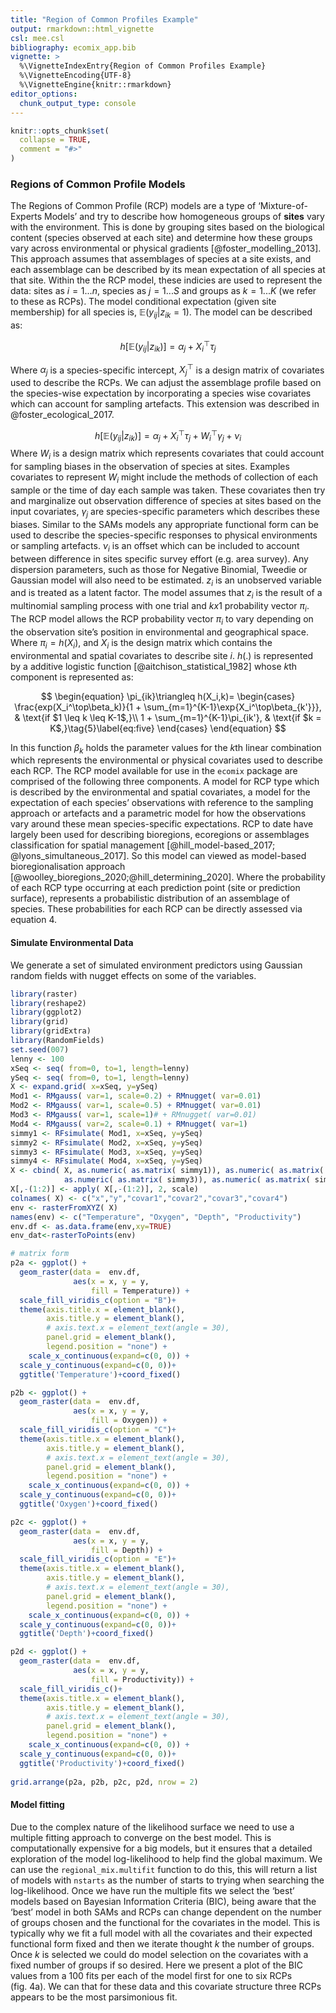```yaml
---
title: "Region of Common Profiles Example"
output: rmarkdown::html_vignette
csl: mee.csl
bibliography: ecomix_app.bib
vignette: >
  %\VignetteIndexEntry{Region of Common Profiles Example}
  %\VignetteEncoding{UTF-8}
  %\VignetteEngine{knitr::rmarkdown}
editor_options: 
  chunk_output_type: console
---
```


```r
knitr::opts_chunk$set(
  collapse = TRUE,
  comment = "#>"
)
```

### Regions of Common Profile Models
The Regions of Common Profile (RCP) models are a type of 'Mixture-of-Experts Models' and try to describe how homogeneous groups of **sites** vary with the environment. This is done by grouping sites based on the biological content (species observed at each site) and determine how these groups vary across environmental or physical gradients [@foster_modelling_2013]. This approach assumes that assemblages of species at a site exists, and each assemblage can be described by its mean expectation of all species at that site.  Within the the RCP model, these indicies are used to represent the data: sites as $i = 1...n$, species as $j = 1...S$ and groups as $k = 1...K$ (we refer to these as RCPs). The model conditional expectation (given site membership) for all species is, $\mathbb{E}(y_{ij}|z_{ik}=1)$. The model can be described as:

$$
\begin{equation}
h[\mathbb{E}(y_{ij}|z_{ik})] = \alpha_j + X_i^\top\tau_j \tag{3}\label{eq:three}
\end{equation}
$$

Where $\alpha_j$ is a species-specific intercept, $X_j^\top$ is a design matrix of covariates used to describe the RCPs. We can adjust the assemblage profile based on the species-wise expectation by incorporating a species wise covariates which can account for sampling artefacts. This extension was described in @foster_ecological_2017.

$$
\begin{equation}
h[\mathbb{E}(y_{ij}|z_{ik})] = \alpha_j + X_i^\top\tau_j + W_i^\top\gamma_j + \nu_i \tag{4}\label{eq:four}
\end{equation}
$$
Where $W_i$ is a design matrix which represents covariates that could account for sampling biases in the observation of species at sites. Examples covariates to represent $W_i$ might include the methods of collection of each sample or the time of day each sample was taken. These covariates then try and marginalize out observation difference of species at sites based on the input covariates, $\gamma_j$ are species-specific parameters which describes these biases. Similar to the SAMs models any appropriate functional form can be used to describe the species-specific responses to physical environments or sampling artefacts. $\nu_i$ is an offset which can be included to account between difference in sites specific survey effort (e.g. area survey). Any dispersion parameters, such as those for Negative Binomial, Tweedie or Gaussian model will also need to be estimated. $z_i$ is an unobserved variable and is treated as a latent factor. The model assumes that $z_i$ is the result of a multinomial sampling process with one trial and $k x 1$ probability vector $\pi_i$. The RCP model allows the RCP probability vector $\pi_i$ to vary depending on the observation site's position in environmental and geographical space. Where $\pi_i=h(X_i)$, and $X_i$ is the design matrix which contains the environmental and spatial covariates to describe site $i$. $h(.)$ is represented by a additive logistic function [@aitchison_statistical_1982] whose $k$th component is represented as:

$$
\begin{equation}
\pi_{ik}\triangleq h(X_i,k)=
\begin{cases}
  \frac{exp(X_i^\top\beta_k)}{1 + \sum_{m=1}^{K-1}\exp{X_i^\top\beta_{k'}}}, & \text{if $1 \leq k \leq K-1$,}\\
  1 + \sum_{m=1}^{K-1}\pi_{ik'}, & \text{if $k = K$,}\tag{5}\label{eq:five}
\end{cases}
\end{equation}
$$

In this function $\beta_k$ holds the parameter values for the $k$th linear combination which represents the environmental or physical covariates used to describe each RCP. The RCP model available for use in the `ecomix` package are comprised of the following three components. A model for RCP type which is described by the environmental and spatial covariates, a model for the expectation of each species' observations with reference to the sampling approach or artefacts and a parametric model for how the observations vary around these mean species-specific expectations. RCP to date have largely been used for describing bioregions, ecoregions or assemblages classification for spatial management [@hill_model-based_2017; @lyons_simultaneous_2017]. So this model can viewed as model-based bioregionalisation approach [@woolley_bioregions_2020;@hill_determining_2020]. Where the probability of each RCP type occurring at each prediction point (site or prediction surface), represents a probabilistic distribution of an assemblage of species. These probabilities for each RCP can be directly assessed via equation 4. 

#### Simulate Environmental Data 
We generate a set of simulated environment predictors using Gaussian random fields with nugget effects on some of the variables. 

```r
library(raster)
library(reshape2)
library(ggplot2)
library(grid)
library(gridExtra)
library(RandomFields)
set.seed(007)
lenny <- 100
xSeq <- seq( from=0, to=1, length=lenny)
ySeq <- seq( from=0, to=1, length=lenny)
X <- expand.grid( x=xSeq, y=ySeq)
Mod1 <- RMgauss( var=1, scale=0.2) + RMnugget( var=0.01)
Mod2 <- RMgauss( var=1, scale=0.5) + RMnugget( var=0.01)
Mod3 <- RMgauss( var=1, scale=1)# + RMnugget( var=0.01)
Mod4 <- RMgauss( var=2, scale=0.1) + RMnugget( var=1)
simmy1 <- RFsimulate( Mod1, x=xSeq, y=ySeq)
simmy2 <- RFsimulate( Mod2, x=xSeq, y=ySeq)
simmy3 <- RFsimulate( Mod3, x=xSeq, y=ySeq)
simmy4 <- RFsimulate( Mod4, x=xSeq, y=ySeq)
X <- cbind( X, as.numeric( as.matrix( simmy1)), as.numeric( as.matrix( simmy2)),
            as.numeric( as.matrix( simmy3)), as.numeric( as.matrix( simmy4)))
X[,-(1:2)] <- apply( X[,-(1:2)], 2, scale)
colnames( X) <- c("x","y","covar1","covar2","covar3","covar4")
env <- rasterFromXYZ( X)
names(env) <- c("Temperature", "Oxygen", "Depth", "Productivity")
env.df <- as.data.frame(env,xy=TRUE)
env_dat<-rasterToPoints(env)
```

```r
# matrix form
p2a <- ggplot() +
  geom_raster(data =  env.df, 
              aes(x = x, y = y, 
                  fill = Temperature)) + 
  scale_fill_viridis_c(option = "B")+
  theme(axis.title.x = element_blank(), 
        axis.title.y = element_blank(),
        # axis.text.x = element_text(angle = 30),
        panel.grid = element_blank(),
        legend.position = "none") +
    scale_x_continuous(expand=c(0, 0)) + 
  scale_y_continuous(expand=c(0, 0))+
  ggtitle('Temperature')+coord_fixed()

p2b <- ggplot() +
  geom_raster(data =  env.df, 
              aes(x = x, y = y, 
                  fill = Oxygen)) + 
  scale_fill_viridis_c(option = "C")+
  theme(axis.title.x = element_blank(), 
        axis.title.y = element_blank(),
        # axis.text.x = element_text(angle = 30),
        panel.grid = element_blank(),
        legend.position = "none") +
    scale_x_continuous(expand=c(0, 0)) + 
  scale_y_continuous(expand=c(0, 0))+
  ggtitle('Oxygen')+coord_fixed()

p2c <- ggplot() +
  geom_raster(data =  env.df, 
              aes(x = x, y = y, 
                  fill = Depth)) + 
  scale_fill_viridis_c(option = "E")+
  theme(axis.title.x = element_blank(), 
        axis.title.y = element_blank(),
        # axis.text.x = element_text(angle = 30),
        panel.grid = element_blank(),
        legend.position = "none") +
    scale_x_continuous(expand=c(0, 0)) + 
  scale_y_continuous(expand=c(0, 0))+
  ggtitle('Depth')+coord_fixed()

p2d <- ggplot() +
  geom_raster(data =  env.df, 
              aes(x = x, y = y, 
                  fill = Productivity)) + 
  scale_fill_viridis_c()+
  theme(axis.title.x = element_blank(), 
        axis.title.y = element_blank(),
        # axis.text.x = element_text(angle = 30),
        panel.grid = element_blank(),
        legend.position = "none") +
    scale_x_continuous(expand=c(0, 0)) + 
  scale_y_continuous(expand=c(0, 0))+
  ggtitle('Productivity')+coord_fixed()
  
grid.arrange(p2a, p2b, p2c, p2d, nrow = 2)
```

#### Model fitting
Due to the complex nature of the likelihood surface we need to use a multiple fitting approach to converge on the best model. This is computationally expensive for a big models, but it ensures that a detailed exploration of the model log-likelihood to help find the global maximum. We can use the `regional_mix.multifit` function to do this, this will return a list of models with `nstarts` as the number of starts to trying when searching the log-likelihood. Once we have run the multiple fits we select the 'best' models based on Bayesian Information Criteria (BIC), being aware that the 'best' model in both SAMs and RCPs can change dependent on the number of groups chosen and the functional for the covariates in the model. This is typically why we fit a full model with all the covariates and their expected functional form fixed and then we iterate thought $k$ the number of groups. Once $k$ is selected we could do model selection on the covariates with a fixed number of groups if so desired. Here we present a plot of the BIC values from a 100 fits per each of the model first for one to six RCPs (fig. 4a). We can that for these data and this covariate structure three RCPs appears to be the most parsimonious fit. 

<!-- ```{r,eval=TRUE,message=FALSE, warning= FALSE} -->
<!-- RCP_form <- as.formula(paste("cbind(",paste(species, collapse=", "),")~", -->
<!--                         paste(paste0("poly(",rcp_env_vars,",degree=2)"), collapse="+"))) -->
<!-- species_form <- ~ Season -->
<!-- # species_form -->
<!-- nstarts<-10 -->
<!-- max.nRCP<-6 -->
<!-- nRCPs_samp <- list() -->
<!-- for( ii in 1:max.nRCP)	 -->
<!--   nRCPs_samp[[ii]] <- regional_mix.multifit(rcp_formula = RCP_form, -->
<!--                                             species_formula =  ~ Season, -->
<!--                                             data = fish, nRCP=ii, -->
<!--                                             inits="random2", -->
<!--                                             nstart=nstarts, -->
<!--                                             family = "negative.binomial", -->
<!--                                             mc.cores=3, -->
<!--                                             control=list(quiet=TRUE)) -->
<!-- ``` -->

<!-- ```{r rcp bic chunk} -->
<!-- max.nRCP<-6 -->
<!-- RCPsamp_BICs <- sapply( nRCPs_samp, function(x) sapply( x, function(y) y$BIC)) -->
<!-- RCPsamp_minPosteriorSites <- cbind( 181, sapply( nRCPs_samp[-1], function(y) sapply( y, function(x) min( colSums( x$postProbs))))) -->
<!-- RCPsamp_ObviouslyBad <- RCPsamp_minPosteriorSites < 2 -->
<!-- RCPsamp_BICs[RCPsamp_ObviouslyBad] <- NA -->

<!-- RCPsamp_minBICs <- apply( RCPsamp_BICs, 2, min, na.rm=TRUE) -->

<!-- grps=1:max.nRCP -->
<!-- df2a <- data.frame(grps=grps,bic=RCPsamp_minBICs) -->
<!-- df2b <- data.frame(grps=rep(grps, each=nrow( RCPsamp_BICs)),bic=as.numeric(RCPsamp_BICs)) -->
<!-- p4a <- ggplot(df2a,aes(x=grps,y=bic))+ -->
<!--       geom_point()+ -->
<!--       geom_line()+ -->
<!--       geom_point(data=df2b,aes(x=grps,y=bic))+ -->
<!--       scale_x_continuous("Number of Groups", labels = as.character(grps), breaks = grps)+ -->
<!--       ylab("BIC")+ -->
<!--       ggtitle("a)") -->

<!-- RCPsamp_goodun <- which.min( RCPsamp_BICs[,3]) -->
<!-- control <- list( optimise=FALSE, quiet=FALSE) -->
<!-- RCPsamp_fin<-regional_mix(rcp_formula = RCP_form, species_formula = species_form,  -->
<!--                      nRCP=3, data=fish, family = "negative.binomial", -->
<!--                      inits = unlist( nRCPs_samp[[3]][[RCPsamp_goodun]]$coef), control=control) -->
<!-- rm(RCPsamp_BICs,RCPsamp_minPosteriorSites, RCPsamp_ObviouslyBad, RCPsamp_minBICs, RCPsamp_goodun, control) -->
<!-- ``` -->

<!-- ```{r rcp residuals, echo=FALSE, fig.height=6, fig.width=8} -->
<!-- resids <- residuals(RCPsamp_fin) -->
<!-- # dim(resids) -->
<!-- colnames(resids) <- species -->
<!-- sppID <- rep( TRUE, RCPsamp_fin$S) -->
<!-- preds <- matrix( NA, nrow=RCPsamp_fin$n, ncol=RCPsamp_fin$S) -->
<!-- for( ii in 1:RCPsamp_fin$n){ -->
<!--       preds[ii,] <- rowSums( RCPsamp_fin$mu[ii,sppID,] * matrix( rep( RCPsamp_fin$pi[ii,], each=RCPsamp_fin$S), nrow=RCPsamp_fin$S, ncol=RCPsamp_fin$nRCP)) -->
<!-- } -->

<!-- df <- data.frame(idx = 1:nrow(resids),resids) -->
<!-- dfm <- reshape2::melt(df,id.var='idx') -->
<!-- dfm$preds <- c(log(preds)) -->
<!-- colnames(dfm) <- c("idx","Species","RQR","preds") -->
<!-- getPalette = colorRampPalette(RColorBrewer::brewer.pal(9, "Set1")) -->
<!-- colourCount = length(unique(dfm$Species)) -->

<!-- p4b <- ggplot(dfm,aes(x=preds,y=RQR,colour=Species))+ -->
<!--       geom_point()+ -->
<!--       scale_color_manual(values = getPalette(colourCount))+ -->
<!--       xlab("Fitted values (log scale)")+ -->
<!--       ylab("RQR")+ -->
<!--       ggtitle("b)")+ -->
<!--       theme(legend.position = "none") -->

<!-- ``` -->

<!-- ```{r} -->
<!-- library(ggplot2) -->
<!-- library(reshape2) -->
<!-- library(dplyr) -->
<!-- library(tidyr) -->
<!-- library(forcats) -->
<!-- rcpsamp_boots<-regional_mix.bootstrap(RCPsamp_fin, type="BayesBoot", nboot=10, mc.cores=1,quiet = TRUE) -->
<!-- RCP_abund_samp <- regional_mix.species_profile(RCPsamp_fin,rcpsamp_boots,type='link') -->
<!-- df1 <- rbind(cbind(CI="lwr",melt(RCP_abund_samp$overall$lower)), -->
<!--       cbind(CI="mean",melt(RCP_abund_samp$overall$mean)), -->
<!--       cbind(CI="upper",melt(RCP_abund_samp$overall$upper))) -->
<!-- colnames(df1)<- c("CI","RCP","Species","Value") -->
<!-- df1$Species <- gsub("[.]"," ",df1$Species) -->
<!-- df <- reshape(df1,idvar=c("Species","RCP"),timevar = "CI",direction = "wide") -->

<!-- rcp_name1 <- c( -->
<!--   RCP1 = "RCP 1", -->
<!--   RCP2 = "RCP 2", -->
<!--   RCP3 = "RCP 3") -->

<!-- p4c <- ggplot(data =  df) + -->
<!--        geom_point(aes(x = Value.mean, y = fct_reorder(Species,desc(Species))))+  -->
<!--        geom_linerange(aes(xmin= Value.lwr,xmax=Value.upper, y= fct_reorder(Species,desc(Species))))+ -->
<!--   facet_wrap(~ RCP, labeller = labeller(RCP = rcp_name1))+ -->
<!--   ggtitle('c)')+ -->
<!--   geom_vline(xintercept = 0, col="gray20",lty=2)+ -->
<!--   # coord_fixed()+ -->
<!--   theme_bw()+ -->
<!--   theme(panel.grid = element_blank()) + -->
<!--   xlab("log(Abundance)")+ -->
<!--   ylab("Species") -->

<!-- ## generate figure of species profiles -->
<!-- pred_space_rcp$Season <- factor("Autumn/Winter",levels=unique(fish$Season)) -->
<!-- RCPsamp_SpPreds <- predict(object=RCPsamp_fin, object2=rcpsamp_boots, newdata=pred_space_rcp) -->
<!-- pred.df <- data.frame(x=pred_space_rcp$x,y=pred_space_rcp$y, -->
<!--                       lwr=RCPsamp_SpPreds$bootCIs[,,1], -->
<!--                       mean=RCPsamp_SpPreds$bootPred, -->
<!--                       upper=RCPsamp_SpPreds$bootCIs[,,2]) -->
<!-- pred.dfm <- melt(pred.df,id.vars = c("x","y")) -->
<!-- pred.dfm$RCP <- gsub(".*[.]","",pred.dfm$variable) -->
<!-- pred.dfm$CI <- gsub("[.].*","",pred.dfm$variable) -->
<!-- df <- data.frame(pred.dfm) -->

<!-- rcp_name <- c( -->
<!--   RCP_1 = "RCP 1", -->
<!--   RCP_2 = "RCP 2", -->
<!--   RCP_3 = "RCP 3") -->

<!-- ci_name <- c( -->
<!--   lwr = "Lower CI", -->
<!--   mean = "Point Prediction", -->
<!--   upper = "Upper CI") -->
<!-- colour <- c("#dddddd","#fff5f0","#fee0d2","#fcbba1","#fc9272","#fb6a4a","#ef3b2c","#cb181d","#a50f15","#67000d")#,"#000000") -->
<!-- breaks <- c(0, 0.1, 0.2, 0.3, 0.4, 0.5, 0.6, 0.7, 0.8, 0.9, 1) -->

<!-- p4d <- ggplot() + -->
<!--   geom_raster(data =  df, aes(x = x, y = y, fill=value)) +  -->
<!--   scale_fill_gradientn(colours = colour, na.value = 'transparent')+ -->
<!--   labs(fill="Probability")+ -->
<!--   facet_grid(RCP ~ CI, labeller = labeller(RCP = rcp_name, CI=ci_name), switch = "y")+ -->
<!--   scale_x_continuous(expand=c(0, 0)) +  -->
<!--   scale_y_continuous(expand=c(0, 0))+ -->
<!--   ggtitle('d)')+ -->
<!--   # coord_fixed()+ -->
<!--   theme_bw()+ -->
<!--   theme(axis.title.x = element_blank(),  -->
<!--         axis.title.y = element_blank(), -->
<!--         # axis.text.x = element_text(angle = 30), -->
<!--         panel.grid = element_blank(), -->
<!--         legend.position="bottom", -->
<!--         legend.box="horizontal") + -->
<!--   xlab("Longitude")+ -->
<!--   ylab("Latitude") -->
<!-- ``` -->

<!-- ```{r RCP plots, fig.width= 10, fig.height= 8, fig.cap="Figure 4. a) BIC value from the RCP multiple fits, three RCPs appears to be the best fit to these data; b) BIC values from multiple fits for  Predicted Regions of Common Profile distributios and associated uncertainty in predictions", echo=FALSE} -->
<!-- library(gridExtra) -->
<!-- lay <- rbind(c(1,3,3), -->
<!--              c(2,3,3), -->
<!--              c(4,4,4), -->
<!--              c(4,4,4), -->
<!--              c(4,4,4)) -->
<!-- grid.arrange(p4a, p4b, p4c, p4d, layout_matrix= lay) -->
<!-- ``` -->

